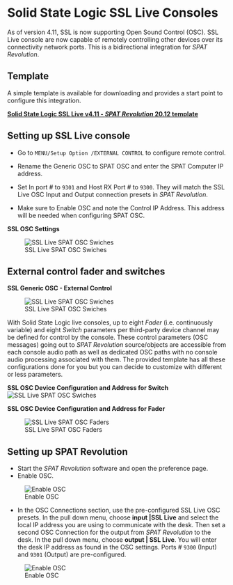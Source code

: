 # Solid State Logic SSL Live Consoles


As of version 4.11, SSL is now supporting Open Sound Control (OSC). 
SSL Live console are now capable of remotely controlling other devices over its connectivity network ports. 
This is a bidirectional integration for _SPAT Revolution_. 

## Template 

A simple template is available for downloading and provides a start point to configure this integration.

**[Solid State Logic SSL Live v4.11 - _SPAT Revolution_ 20.12 template](https://public.3.basecamp.com/p/CSWr2SGggU6bbdZfTysp6LXj)**

## Setting up SSL Live console

* Go to <code>MENU/Setup Option /EXTERNAL CONTROL</code> to configure remote control.

* Rename the Generic OSC to SPAT OSC and enter the SPAT Computer IP address.

* Set In port # to <code>9301</code> and Host RX Port # to <code>9300</code>. 
  They will match the SSL Live OSC Input and Output connection presets in _SPAT Revolution_.

* Make sure to Enable OSC and note the Control IP Address. This address will be needed when configuring SPAT OSC.


**SSL OSC Settings**

![SSL Live SPAT OSC Swiches](https://media.githubusercontent.com/media/FLUX-SE/doc_images/main/SpatR/ThirdParty/SSLOSCSettings.png)



## External control fader and switches


**SSL Generic OSC - External Control**

![SSL Live SPAT OSC Swiches](https://media.githubusercontent.com/media/FLUX-SE/doc_images/main/SpatR/ThirdParty/SSLGenericOSC.png)

With Solid State Logic live consoles, up to eight *Fader* (i.e. continuously variable) and eight *Switch* parameters per third-party device channel may be defined for control by the console. 
These control parameters (OSC messages) going out to _SPAT Revolution_ source/objects are accessible from each console audio path as well as dedicated OSC paths with no console audio processing associated with them. 
The provided template has all these configurations done for you but you can decide to customize with different or less parameters.

**SSL OSC Device Configuration and Address for Switch**
![SSL Live SPAT OSC Swiches](https://media.githubusercontent.com/media/FLUX-SE/doc_images/main/SpatR/ThirdParty/SSLOSCDeviceConfigurationSwitches.png)

 
**SSL OSC Device Configuration and Address for Fader**

![SSL Live SPAT OSC Faders](https://media.githubusercontent.com/media/FLUX-SE/doc_images/main/SpatR/ThirdParty/SSLOSCDeviceConfigurationFaders.png) 

## Setting up SPAT Revolution

* Start the _SPAT Revolution_ software and open the preference page.
* Enable OSC.

![Enable OSC](https://media.githubusercontent.com/media/FLUX-SE/doc_images/main/SpatR/Preference/OSCMain.png)

* In the OSC Connections section, use the pre-configured SSL Live OSC presets. 
  In the pull down menu, choose **input |SSL Live** and select the local IP address you are using to communicate with the desk. 
  Then set a second OSC Connection for the output from _SPAT Revolution_ to the desk. 
  In the pull down menu, choose **output | SSL Live**. 
  You will enter the desk IP address as found in the OSC settings. Ports # <code>9300</code> (Input) and <code>9301</code> (Output) are pre-configured.

![Enable OSC](https://media.githubusercontent.com/media/FLUX-SE/doc_images/main/SpatR/Preference/OSCConnectionsSSL.png)
